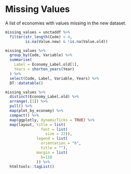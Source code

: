 # Missing Values
A list of economies with values missing in the new dataset.

```r
missing_values = unctaddf %>%
  filter(str_length(Code) < 4,
         is.na(Value.new) & !is.na(Value.old)) 

missing_values %>% 
  group_by(Code, Variable) %>% 
  summarise(
    Label = Economy_Label.old[1],
    Years = shorten_years(Year)
  ) %>% 
  select(Code, Label, Variable, Years) %>% 
  DT::datatable()
```

```r
missing_values %>% 
  distinct(Economy_Label.old) %>% 
  arrange(.[1]) %>% 
  pull() %>% 
  map(plot_by_economy) %>% 
  compact() %>% 
  map(ggplotly, dynamicTicks = TRUE) %>% 
  map(layout, title = list(
                font = list(
                  size = 22)),
              legend = list(
                orientation = "h",
                title = ""),
              margin = list(
                b=110
              )) %>% 
  htmltools::tagList() 
```